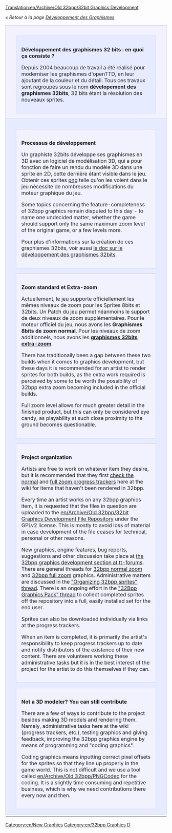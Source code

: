 [[Translation:en/Archive/Old 32bpp/32bit Graphics Development]]
{{fr/Traduction|32bit Graphics Development|0}}

''« Retour à la page [[fr/Development/NewGRF/Main Page|Développement des Graphismes]]''

{| width="100%"
|-
|colspan="2" style="background-color: #f1f2fe; border: 1px solid #c7c8fe; margin: 0; padding: 1em 1em 0em 1em;"|

<div style="margin:1em;padding:1em;border:1px solid #c7c8fe;background:#E7EBFF;">
<font size="3">'''Développement des graphismes 32 bits : en quoi ça consiste ?'''</font>

Depuis 2004 beaucoup de travail a été réalisé pour moderniser les graphismes d'openTTD, en leur ajoutant de la couleur et du détail. Tous ces travaux sont regroupés sous le nom '''dévelopement des graphismes 32bits''', 32 bits étant la résolution des nouveaux sprites.
</div>

|-
|width="50%" style="background-color: #E7EBFF; border: 1px solid #c7c8fe; margin: 0; padding: 1em 1em 0em 1em;" valign="top"|

<div style="margin:1em;padding:1em;border:1px solid #c7c8fe;background:#f1f2fe;">
<font size="3">'''Processus de développement'''</font>

Un graphiste 32bits développe ses graphismes en 3D avec un logiciel de modélisation 3D, qui a pour fonction de faire un rendu du modèle 3D dans une sprite en 2D, cette dernière étant visible dans le jeu. Obtenir ces sprites [[http://fr.wikipedia.org/wiki/Portable_Network_Graphics|png]] telle qu'on les voient dans le jeu nécessite de nombreuses modifications du moteur graphique du jeu.

Some topics concerning the feature-completeness of 32bpp graphics remain disputed to this day - to name one undecided matter, whether the game should support only the same maximum zoom level of the original game, or a few levels more.

Pour plus d'informations sur la création de ces graphismes 32bits, voir aussi [[fr/Archive/Old 32bpp/Documentation de développement de graphismes 32bpp|la doc sur le développement des graphismes 32bits]].
</div>

<div style="margin:1em;padding:1em;border:1px solid #c7c8fe;background:#f1f2fe;">
<font size="3">'''Zoom standard et Extra-zoom'''</font>

Actuellement, le jeu supporte officiellement les mêmes niveaux de zoom pour les Sprites 8bits et 32bits. Un Patch du jeu permet néanmoins le support de deux niveaux de zoom supplémentaires. Pour le moteur officiel du jeu, nous avons les '''Graphismes 8bits de zoom normal'''. Pour les niveaux de zoom additionnels, nous avons les '''[[fr/Niveaux de zoom extra 32bpp|graphismes 32bits extra-zoom]]'''.

There has traditionally been a gap between these two builds when it comes to graphics development, but these days it is recommended for an artist to render sprites for both builds, as the extra work required is perceived by some to be worth the possibility of 32bpp extra zoom becoming included in the official builds.

Full zoom level allows for much greater detail in the finished product, but this can only be considered eye candy, as playability at such close proximity to the ground becomes questionable.
</div>

<div style="margin:1em;padding:1em;border:1px solid #c7c8fe;background:#f1f2fe;">
<font size="3">'''Project organization'''</font>

Artists are free to work on whatever item they desire, but it is recommended that they first [[en/Archive/Old 32bpp/32bpp graphics development tracker|check the normal]] and [[en/Archive/Old 32bpp/32bpp graphics development tracker (extra zoom)|full zoom progress trackers]] here at the wiki for items that haven't been rendered in 32bpp.

Every time an artist works on any 32bpp graphics item, it is requested that the files in question are uploaded to the [[en/Archive/Old 32bpp/32bit Graphics Development File Repository]] under the GPLv2 license. This is mostly to avoid loss of material in case development of the file ceases for technical, personal or other reasons.

New graphics, engine features, bug reports, suggestions and other discussion take place at [http://www.tt-forums.net/viewforum.php?f=36 the 32bpp graphics development section at tt-forums]. There are general threads for [http://www.tt-forums.net/viewtopic.php?f=36&t=14549 32bpp normal zoom] and [http://www.tt-forums.net/viewtopic.php?f=36&t=36474 32bpp full zoom] graphics. Administrative matters are discussed in the [http://www.tt-forums.net/viewtopic.php?f=36&t=46667 "Organizing 32bpp sprites" thread]. There is an ongoing effort in the [http://www.tt-forums.net/viewtopic.php?f=36&t=46682 "32Bpp Graphics Pack" thread] to collect completed sprites off the repository into a full, easily installed set for the end user.

Sprites can also be downloaded individually via links at the progress trackers.

When an item is completed, it is primarily the artist's responsibility to keep progress trackers up to date and notify distributors of the existence of their new content. There are volunteers working these administrative tasks but it is in the best interest of the project for the artist to do this themselves if they can.
</div>

<div style="margin:1em;padding:1em;border:1px solid #c7c8fe;background:#f1f2fe;">
<font size="3">'''Not a 3D modeler? You can still contribute'''</font>

There are a few of ways to contribute to the project besides making 3D models and rendering them. Namely, administrative tasks here at the wiki (progress trackers, etc.), testing graphics and giving feedback, improving the 32bpp graphics engine by means of programming and "coding graphics".

Coding graphics means inputting correct pixel offsets for the sprites so that they line up properly in the game world. This is not difficult and we use a tool called [[en/Archive/Old 32bpp/PNGCodec]] for the coding. It is a slightly time consuming and repetitive business, which is why we need contributions there every now and then.
</div>

|width="50%" style="background-color: #E7EBFF; border: 1px solid #c7c8fe; margin: 0; padding: 1em 1em 0em 1em;" valign="top"|

<div style="margin:1em;padding:1em;border:1px solid #c7c8fe;background:#f1f2fe;">
[[File:en/8bpp opengfx normalzoom.jpeg|400px|center]]
''Gameplay scene at 8bpp, full zoom level.'' 

[[File:en/32bpp normalzoom.jpeg|400px|center]]
''Gameplay scene at 32bpp-normal zoom, full zoom level.'' 

[[File:en/32bpp fullzoom.jpeg|400px|center]]
''Gameplay scene at 32bpp-full zoom, full zoom level.'' 

</div>

|-
|}


{{en/Navbox Graphics Development}}

[[Category:en/New Graphics]][[Category:en/32bpp Graphics]][[Category:en/32bpp Graphics Developer resources|D]]